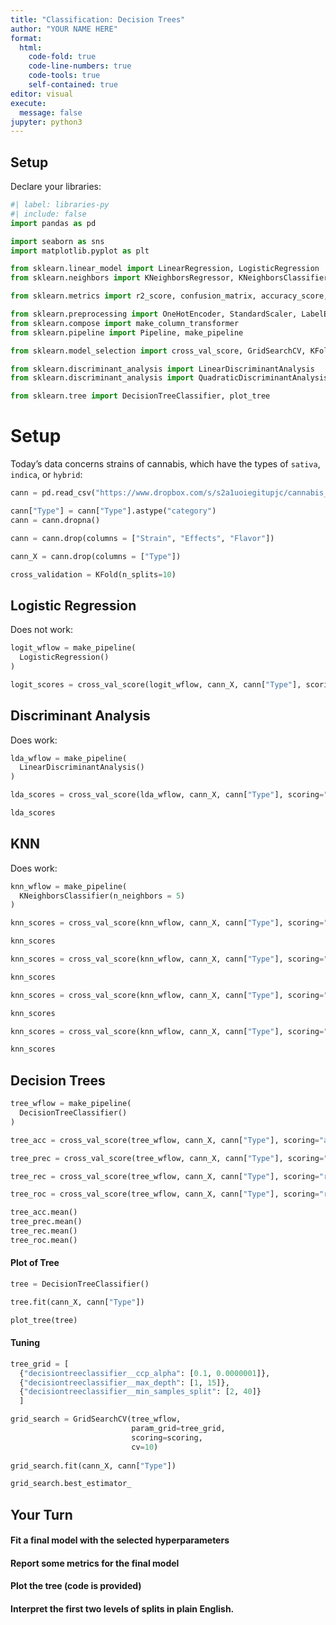 ```yaml
---
title: "Classification: Decision Trees"
author: "YOUR NAME HERE"
format: 
  html:
    code-fold: true
    code-line-numbers: true
    code-tools: true
    self-contained: true
editor: visual
execute:
  message: false
jupyter: python3
---
```


## Setup

Declare your libraries:


```python
#| label: libraries-py
#| include: false
import pandas as pd

import seaborn as sns
import matplotlib.pyplot as plt

from sklearn.linear_model import LinearRegression, LogisticRegression
from sklearn.neighbors import KNeighborsRegressor, KNeighborsClassifier

from sklearn.metrics import r2_score, confusion_matrix, accuracy_score, precision_score, recall_score, roc_auc_score, make_scorer

from sklearn.preprocessing import OneHotEncoder, StandardScaler, LabelEncoder
from sklearn.compose import make_column_transformer
from sklearn.pipeline import Pipeline, make_pipeline

from sklearn.model_selection import cross_val_score, GridSearchCV, KFold

from sklearn.discriminant_analysis import LinearDiscriminantAnalysis
from sklearn.discriminant_analysis import QuadraticDiscriminantAnalysis

from sklearn.tree import DecisionTreeClassifier, plot_tree
```

# Setup

Today's data concerns strains of cannabis, which have the types of `sativa`, `indica`, or `hybrid`:


```python

cann = pd.read_csv("https://www.dropbox.com/s/s2a1uoiegitupjc/cannabis_full.csv?dl=1")

cann["Type"] = cann["Type"].astype("category")
cann = cann.dropna() 

cann = cann.drop(columns = ["Strain", "Effects", "Flavor"])

cann_X = cann.drop(columns = ["Type"])

cross_validation = KFold(n_splits=10)

```

## Logistic Regression

Does not work:


```python
logit_wflow = make_pipeline(
  LogisticRegression()
)

logit_scores = cross_val_score(logit_wflow, cann_X, cann["Type"], scoring="accuracy", cv=cross_validation)

```

## Discriminant Analysis

Does work:


```python
lda_wflow = make_pipeline(
  LinearDiscriminantAnalysis()
)

lda_scores = cross_val_score(lda_wflow, cann_X, cann["Type"], scoring="accuracy", cv=cross_validation)

lda_scores

```

## KNN

Does work:


```python

knn_wflow = make_pipeline(
  KNeighborsClassifier(n_neighbors = 5)
)

knn_scores = cross_val_score(knn_wflow, cann_X, cann["Type"], scoring="accuracy", cv=cross_validation)

knn_scores

```

```python

knn_scores = cross_val_score(knn_wflow, cann_X, cann["Type"], scoring="precision_macro", cv=cross_validation)

knn_scores

knn_scores = cross_val_score(knn_wflow, cann_X, cann["Type"], scoring="recall_macro", cv=cross_validation)

knn_scores

knn_scores = cross_val_score(knn_wflow, cann_X, cann["Type"], scoring="roc_auc_ovr", cv=cross_validation)

knn_scores

```


## Decision Trees





```python
tree_wflow = make_pipeline(
  DecisionTreeClassifier()
)

tree_acc = cross_val_score(tree_wflow, cann_X, cann["Type"], scoring="accuracy", cv=cross_validation)

tree_prec = cross_val_score(tree_wflow, cann_X, cann["Type"], scoring="precision_macro", cv=cross_validation)

tree_rec = cross_val_score(tree_wflow, cann_X, cann["Type"], scoring="recall_macro", cv=cross_validation)

tree_roc = cross_val_score(tree_wflow, cann_X, cann["Type"], scoring="roc_auc_ovr", cv=cross_validation)

tree_acc.mean()
tree_prec.mean()
tree_rec.mean()
tree_roc.mean()
```


#### Plot of Tree


```python

tree = DecisionTreeClassifier()

tree.fit(cann_X, cann["Type"])

plot_tree(tree)

```

#### Tuning




```python

tree_grid = [
  {"decisiontreeclassifier__ccp_alpha": [0.1, 0.0000001]}, 
  {"decisiontreeclassifier__max_depth": [1, 15]},
  {"decisiontreeclassifier__min_samples_split": [2, 40]}
  ]

grid_search = GridSearchCV(tree_wflow,
                           param_grid=tree_grid,
                           scoring=scoring,
                           cv=10)
                           
grid_search.fit(cann_X, cann["Type"])

grid_search.best_estimator_

```

## Your Turn

#### Fit a final model with the selected hyperparameters
#### Report some metrics for the final model
#### Plot the tree (code is provided)
#### Interpret the first two levels of splits in plain English.

